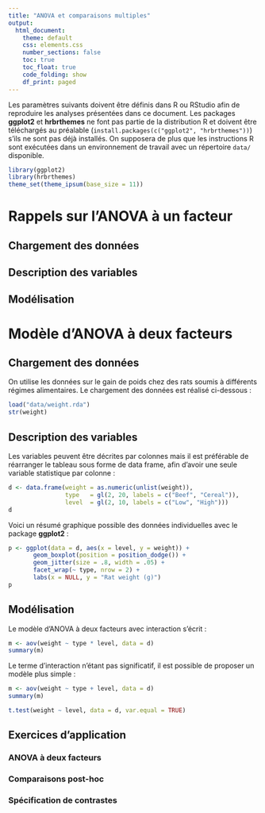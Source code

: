 ```yaml
---
title: "ANOVA et comparaisons multiples"
output: 
  html_document:
    theme: default
    css: elements.css
    number_sections: false
    toc: true
    toc_float: true
    code_folding: show
    df_print: paged
---
```


Les paramètres suivants doivent être définis dans R ou RStudio afin de reproduire les analyses présentées dans ce document. Les packages **ggplot2** et **hrbrthemes** ne font pas partie de la distribution R et doivent être téléchargés au préalable (`install.packages(c("ggplot2", "hrbrthemes"))`) s'ils ne sont pas déjà installés. On supposera de plus que les instructions R sont exécutées dans un environnement de travail avec un répertoire `data/` disponible.
```r
library(ggplot2)
library(hrbrthemes)
theme_set(theme_ipsum(base_size = 11))
```


# Rappels sur l'ANOVA à un facteur

## Chargement des données

## Description des variables

## Modélisation


# Modèle d'ANOVA à deux facteurs

## Chargement des données
On utilise les données sur le gain de poids chez des rats soumis à différents régimes alimentaires. Le chargement des données est réalisé ci-dessous :
```r
load("data/weight.rda")
str(weight)
```

## Description des variables

Les variables peuvent être décrites par colonnes mais il est préférable de réarranger le tableau sous forme de data frame, afin d'avoir une seule variable statistique par colonne :
```r
d <- data.frame(weight = as.numeric(unlist(weight)),
                type   = gl(2, 20, labels = c("Beef", "Cereal")),
                level  = gl(2, 10, labels = c("Low", "High")))
d
```

Voici un résumé graphique possible des données individuelles avec le package **ggplot2** : 
```r
p <- ggplot(data = d, aes(x = level, y = weight)) + 
       geom_boxplot(position = position_dodge()) +
       geom_jitter(size = .8, width = .05) +
       facet_wrap(~ type, nrow = 2) +
       labs(x = NULL, y = "Rat weight (g)")
p
```

## Modélisation

Le modèle d'ANOVA à deux facteurs avec interaction s'écrit :
```r
m <- aov(weight ~ type * level, data = d)
summary(m)
```

Le terme d'interaction n'étant pas significatif, il est possible de proposer un modèle plus simple :
```r
m <- aov(weight ~ type + level, data = d)
summary(m)
```

```r
t.test(weight ~ level, data = d, var.equal = TRUE)
```

## Exercices d'application {.tabset}

### ANOVA à deux facteurs


### Comparaisons post-hoc


### Spécification de contrastes
